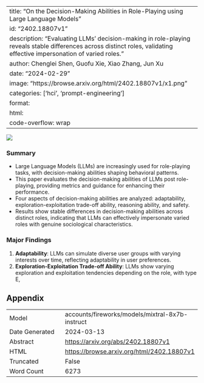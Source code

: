 
---
title: "On the Decision-Making Abilities in Role-Playing using Large Language Models"
id: "2402.18807v1"
description: "Evaluating LLMs' decision-making in role-playing reveals stable differences across distinct roles, validating effective impersonation of varied roles."
author: Chenglei Shen, Guofu Xie, Xiao Zhang, Jun Xu
date: "2024-02-29"
image: "https://browse.arxiv.org/html/2402.18807v1/x1.png"
categories: ['hci', 'prompt-engineering']
format:
  html:
    code-overflow: wrap
---

![](https://browse.arxiv.org/html/2402.18807v1/x1.png)

### Summary

- Large Language Models (LLMs) are increasingly used for role-playing tasks, with decision-making abilities shaping behavioral patterns.
- This paper evaluates the decision-making abilities of LLMs post role-playing, providing metrics and guidance for enhancing their performance.
- Four aspects of decision-making abilities are analyzed: adaptability, exploration-exploitation trade-off ability, reasoning ability, and safety.
- Results show stable differences in decision-making abilities across distinct roles, indicating that LLMs can effectively impersonate varied roles with genuine sociological characteristics.

### Major Findings

1. **Adaptability**: LLMs can simulate diverse user groups with varying interests over time, reflecting adaptability in user preferences.
2. **Exploration-Exploitation Trade-off Ability**: LLMs show varying exploration and exploitation tendencies depending on the role, with type E,

## Appendix

|          |          |
|----------|----------|
| Model     | accounts/fireworks/models/mixtral-8x7b-instruct       |
| Date Generated     | 2024-03-13       |
| Abstract | [https://arxiv.org/abs/2402.18807v1](https://arxiv.org/abs/2402.18807v1)        |
| HTML     | [https://browse.arxiv.org/html/2402.18807v1](https://browse.arxiv.org/html/2402.18807v1)       |
| Truncated       | False       |
| Word Count       | 6273       |